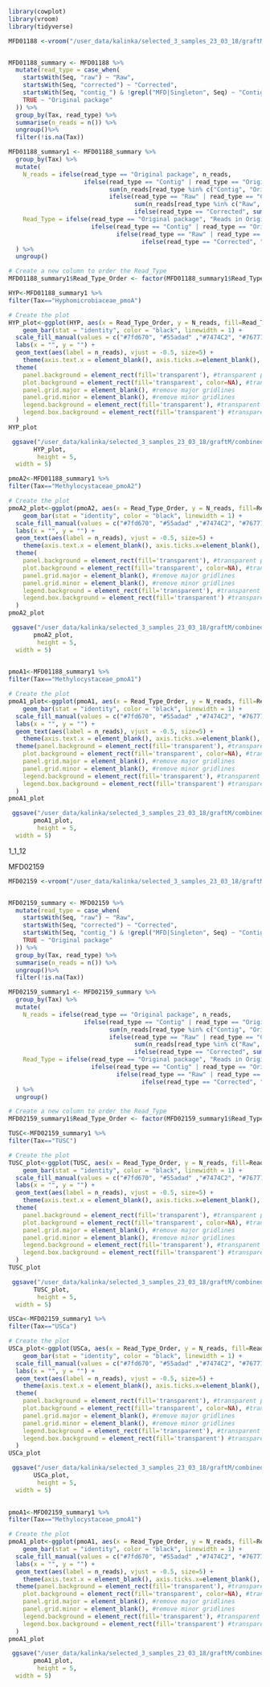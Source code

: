```r

library(cowplot)
library(vroom)
library(tidyverse)

```



```r
MFD01188 <-vroom("/user_data/kalinka/selected_3_samples_23_03_18/graftM/combined_trees_contigs_raw/R_scripts_tree_processing/pmoA/MFD01188.nds", delim = ",", col_names = c("Seq","Tax"))


MFD01188_summary <- MFD01188 %>%
  mutate(read_type = case_when(
    startsWith(Seq, "raw") ~ "Raw",
    startsWith(Seq, "corrected") ~ "Corrected",
    startsWith(Seq, "contig_") & !grepl("MFD|Singleton", Seq) ~ "Contig",
    TRUE ~ "Original package"
  )) %>%
  group_by(Tax, read_type) %>%
  summarise(n_reads = n()) %>%
  ungroup()%>%
  filter(!is.na(Tax))

```


```r

MFD01188_summary1 <- MFD01188_summary %>%
  group_by(Tax) %>%
  mutate(
    N_reads = ifelse(read_type == "Original package", n_reads,
                     ifelse(read_type == "Contig" | read_type == "Original package", 
                            sum(n_reads[read_type %in% c("Contig", "Original package")]),
                            ifelse(read_type == "Raw" | read_type == "Contig" | read_type == "Original package", 
                                   sum(n_reads[read_type %in% c("Raw", "Contig", "Original package")]),
                                   ifelse(read_type == "Corrected", sum(n_reads), NA)))),
    Read_Type = ifelse(read_type == "Original package", "Reads in Original package",
                       ifelse(read_type == "Contig" | read_type == "Original package", "With Contigs",
                              ifelse(read_type == "Raw" | read_type == "Contig" | read_type == "Original package", "With Raw Reads",
                                     ifelse(read_type == "Corrected", "With Corrected Reads", NA))))
  ) %>%
  ungroup()

# Create a new column to order the Read_Type
MFD01188_summary1$Read_Type_Order <- factor(MFD01188_summary1$Read_Type, levels = c("Reads in Original package", "With Contigs", "With Raw Reads", "With Corrected Reads"))

HYP<-MFD01188_summary1 %>%
filter(Tax=="Hyphomicrobiaceae_pmoA")

# Create the plot
HYP_plot<-ggplot(HYP, aes(x = Read_Type_Order, y = N_reads, fill=Read_Type)) +
    geom_bar(stat = "identity", color = "black", linewidth = 1) +
  scale_fill_manual(values = c("#7fd670", "#55adad" ,"#7474C2", "#767776" ))+
  labs(x = "", y = "") +
  geom_text(aes(label = n_reads), vjust = -0.5, size=5) +
    theme(axis.text.x = element_blank(), axis.ticks.x=element_blank(), axis.text.y = element_text(size = 14))+
  theme(
    panel.background = element_rect(fill='transparent'), #transparent panel bg
    plot.background = element_rect(fill='transparent', color=NA), #transparent plot bg
    panel.grid.major = element_blank(), #remove major gridlines
    panel.grid.minor = element_blank(), #remove minor gridlines
    legend.background = element_rect(fill='transparent'), #transparent legend bg
    legend.box.background = element_rect(fill='transparent') #transparent legend panel
  )
HYP_plot

 ggsave("/user_data/kalinka/selected_3_samples_23_03_18/graftM/combined_trees_contigs_raw/R_scripts_tree_processing/pmoA/MFD01188_HYP.png",
       HYP_plot,
        height = 5,
  width = 5)
```

```r

pmoA2<-MFD01188_summary1 %>%
filter(Tax=="Methylocystaceae_pmoA2")

# Create the plot
pmoA2_plot<-ggplot(pmoA2, aes(x = Read_Type_Order, y = N_reads, fill=Read_Type)) +
    geom_bar(stat = "identity", color = "black", linewidth = 1) +
  scale_fill_manual(values = c("#7fd670", "#55adad" ,"#7474C2", "#767776" ))+
  labs(x = "", y = "") +
  geom_text(aes(label = n_reads), vjust = -0.5, size=5) +
    theme(axis.text.x = element_blank(), axis.ticks.x=element_blank(), axis.text.y = element_text(size = 14))+
  theme(
    panel.background = element_rect(fill='transparent'), #transparent panel bg
    plot.background = element_rect(fill='transparent', color=NA), #transparent plot bg
    panel.grid.major = element_blank(), #remove major gridlines
    panel.grid.minor = element_blank(), #remove minor gridlines
    legend.background = element_rect(fill='transparent'), #transparent legend bg
    legend.box.background = element_rect(fill='transparent') #transparent legend panel
  )
pmoA2_plot

 ggsave("/user_data/kalinka/selected_3_samples_23_03_18/graftM/combined_trees_contigs_raw/R_scripts_tree_processing/pmoA/MFD01188_pmoA2.png",
       pmoA2_plot,
        height = 5,
  width = 5)

  
pmoA1<-MFD01188_summary1 %>%
filter(Tax=="Methylocystaceae_pmoA1")

# Create the plot
pmoA1_plot<-ggplot(pmoA1, aes(x = Read_Type_Order, y = N_reads, fill=Read_Type)) +
    geom_bar(stat = "identity", color = "black", linewidth = 1) +
  scale_fill_manual(values = c("#7fd670", "#55adad" ,"#7474C2", "#767776" ))+
  labs(x = "", y = "") +
  geom_text(aes(label = n_reads), vjust = -0.5, size=5) +
    theme(axis.text.x = element_blank(), axis.ticks.x=element_blank(), axis.text.y = element_text(size = 14))+
  theme(panel.background = element_rect(fill='transparent'), #transparent panel bg
    plot.background = element_rect(fill='transparent', color=NA), #transparent plot bg
    panel.grid.major = element_blank(), #remove major gridlines
    panel.grid.minor = element_blank(), #remove minor gridlines
    legend.background = element_rect(fill='transparent'), #transparent legend bg
    legend.box.background = element_rect(fill='transparent') #transparent legend panel
  )
pmoA1_plot

 ggsave("/user_data/kalinka/selected_3_samples_23_03_18/graftM/combined_trees_contigs_raw/R_scripts_tree_processing/pmoA/MFD01188_pmoA1.png",
       pmoA1_plot,
        height = 5,
  width = 5)
```





1_1_12

################### MFD02159 ########################


```r
MFD02159 <-vroom("/user_data/kalinka/selected_3_samples_23_03_18/graftM/combined_trees_contigs_raw/R_scripts_tree_processing/pmoA/MFD02159.nds", delim = ",", col_names = c("Seq","Tax"))


MFD02159_summary <- MFD02159 %>%
  mutate(read_type = case_when(
    startsWith(Seq, "raw") ~ "Raw",
    startsWith(Seq, "corrected") ~ "Corrected",
    startsWith(Seq, "contig_") & !grepl("MFD|Singleton", Seq) ~ "Contig",
    TRUE ~ "Original package"
  )) %>%
  group_by(Tax, read_type) %>%
  summarise(n_reads = n()) %>%
  ungroup()%>%
  filter(!is.na(Tax))

```


```r

MFD02159_summary1 <- MFD02159_summary %>%
  group_by(Tax) %>%
  mutate(
    N_reads = ifelse(read_type == "Original package", n_reads,
                     ifelse(read_type == "Contig" | read_type == "Original package", 
                            sum(n_reads[read_type %in% c("Contig", "Original package")]),
                            ifelse(read_type == "Raw" | read_type == "Contig" | read_type == "Original package", 
                                   sum(n_reads[read_type %in% c("Raw", "Contig", "Original package")]),
                                   ifelse(read_type == "Corrected", sum(n_reads), NA)))),
    Read_Type = ifelse(read_type == "Original package", "Reads in Original package",
                       ifelse(read_type == "Contig" | read_type == "Original package", "With Contigs",
                              ifelse(read_type == "Raw" | read_type == "Contig" | read_type == "Original package", "With Raw Reads",
                                     ifelse(read_type == "Corrected", "With Corrected Reads", NA))))
  ) %>%
  ungroup()

# Create a new column to order the Read_Type
MFD02159_summary1$Read_Type_Order <- factor(MFD02159_summary1$Read_Type, levels = c("Reads in Original package", "With Contigs", "With Raw Reads", "With Corrected Reads"))

TUSC<-MFD02159_summary1 %>%
filter(Tax=="TUSC")

# Create the plot
TUSC_plot<-ggplot(TUSC, aes(x = Read_Type_Order, y = N_reads, fill=Read_Type)) +
    geom_bar(stat = "identity", color = "black", linewidth = 1) +
  scale_fill_manual(values = c("#7fd670", "#55adad" ,"#7474C2", "#767776" ))+
  labs(x = "", y = "") +
  geom_text(aes(label = n_reads), vjust = -0.5, size=5) +
    theme(axis.text.x = element_blank(), axis.ticks.x=element_blank(), axis.text.y = element_text(size = 14))+
  theme(
    panel.background = element_rect(fill='transparent'), #transparent panel bg
    plot.background = element_rect(fill='transparent', color=NA), #transparent plot bg
    panel.grid.major = element_blank(), #remove major gridlines
    panel.grid.minor = element_blank(), #remove minor gridlines
    legend.background = element_rect(fill='transparent'), #transparent legend bg
    legend.box.background = element_rect(fill='transparent') #transparent legend panel
  )
TUSC_plot

 ggsave("/user_data/kalinka/selected_3_samples_23_03_18/graftM/combined_trees_contigs_raw/R_scripts_tree_processing/pmoA/MFD02159_TUSC.png",
       TUSC_plot,
        height = 5,
  width = 5)
```

```r

USCa<-MFD02159_summary1 %>%
filter(Tax=="USCa")

# Create the plot
USCa_plot<-ggplot(USCa, aes(x = Read_Type_Order, y = N_reads, fill=Read_Type)) +
    geom_bar(stat = "identity", color = "black", linewidth = 1) +
  scale_fill_manual(values = c("#7fd670", "#55adad" ,"#7474C2", "#767776" ))+
  labs(x = "", y = "") +
  geom_text(aes(label = n_reads), vjust = -0.5, size=5) +
    theme(axis.text.x = element_blank(), axis.ticks.x=element_blank(), axis.text.y = element_text(size = 14))+
  theme(
    panel.background = element_rect(fill='transparent'), #transparent panel bg
    plot.background = element_rect(fill='transparent', color=NA), #transparent plot bg
    panel.grid.major = element_blank(), #remove major gridlines
    panel.grid.minor = element_blank(), #remove minor gridlines
    legend.background = element_rect(fill='transparent'), #transparent legend bg
    legend.box.background = element_rect(fill='transparent') #transparent legend panel
  )
USCa_plot

 ggsave("/user_data/kalinka/selected_3_samples_23_03_18/graftM/combined_trees_contigs_raw/R_scripts_tree_processing/pmoA/MFD02159_USCa.png",
       USCa_plot,
        height = 5,
  width = 5)

  
pmoA1<-MFD02159_summary1 %>%
filter(Tax=="Methylocystaceae_pmoA1")

# Create the plot
pmoA1_plot<-ggplot(pmoA1, aes(x = Read_Type_Order, y = N_reads, fill=Read_Type)) +
    geom_bar(stat = "identity", color = "black", linewidth = 1) +
  scale_fill_manual(values = c("#7fd670", "#55adad" ,"#7474C2", "#767776" ))+
  labs(x = "", y = "") +
  geom_text(aes(label = n_reads), vjust = -0.5, size=5) +
    theme(axis.text.x = element_blank(), axis.ticks.x=element_blank(), axis.text.y = element_text(size = 14))+
  theme(panel.background = element_rect(fill='transparent'), #transparent panel bg
    plot.background = element_rect(fill='transparent', color=NA), #transparent plot bg
    panel.grid.major = element_blank(), #remove major gridlines
    panel.grid.minor = element_blank(), #remove minor gridlines
    legend.background = element_rect(fill='transparent'), #transparent legend bg
    legend.box.background = element_rect(fill='transparent') #transparent legend panel
  )
pmoA1_plot

 ggsave("/user_data/kalinka/selected_3_samples_23_03_18/graftM/combined_trees_contigs_raw/R_scripts_tree_processing/pmoA/MFD02159_pmoA1.png",
       pmoA1_plot,
        height = 5,
  width = 5)
```
